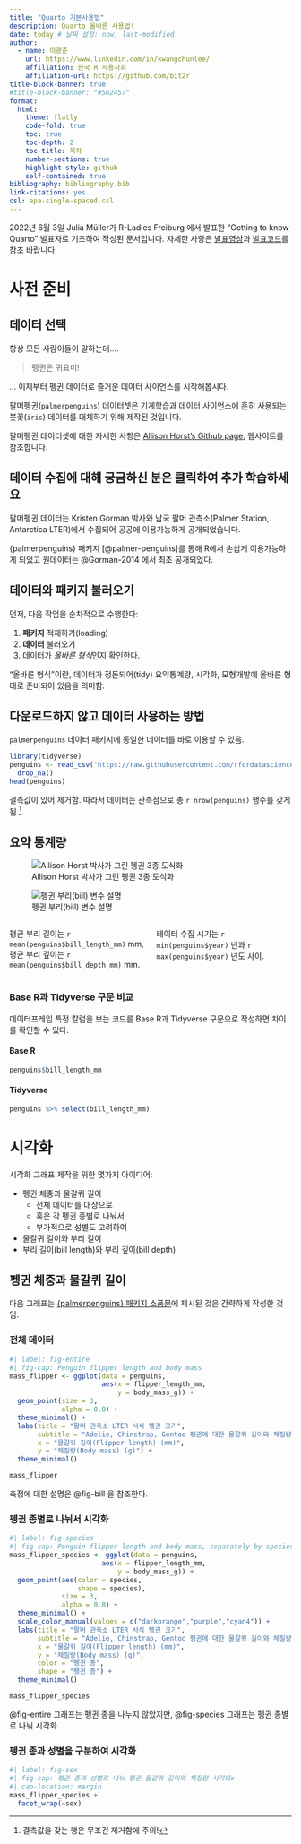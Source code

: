 ```yaml
---
title: "Quarto 기본사용법"
description: Quarto 올바른 사용법!
date: today # 날짜 설정: now, last-modified
author:
  - name: 이광춘
    url: https://www.linkedin.com/in/kwangchunlee/
    affiliation: 한국 R 사용자회
    affiliation-url: https://github.com/bit2r
title-block-banner: true
#title-block-banner: "#562457"
format:
  html:
    theme: flatly
    code-fold: true
    toc: true
    toc-depth: 2
    toc-title: 목차
    number-sections: true
    highlight-style: github    
    self-contained: true
bibliography: bibliography.bib
link-citations: yes
csl: apa-single-spaced.csl
---
```


:::{.callout-warning}

2022년 6월 3일 Julia Müller가 R-Ladies Freiburg 에서 발표한 "Getting to know Quarto" 발표자료 기초하여 작성된 문서입니다. 자세한 사항은 [발표영상](https://www.youtube.com/watch?v=shVSmYna3GM&t=5s)과 [발표코드](https://github.com/rladies/meetup-presentations_freiburg/tree/master/2022-06-02_Quarto)를 참조 바랍니다.
:::


# 사전 준비

## 데이터 선택

항상 모든 사람이들이 말하는데....

> 펭귄은 귀요미!

... 이제부터 펭귄 데이터로 즐거운 데이터 사이언스를 시작해봅시다.

:::{.callout-note}
팔머펭귄(`palmerpenguins`) 데이터셋은 기계학습과 데이터 사이언스에 흔히 사용되는 붓꽃(`iris`) 데이터를 대체하기 위해 제작된 것입니다.
:::

팔머펭귄 데이터셋에 대한 자세한 사항은 [Allison Horst's Github page.](https://allisonhorst.github.io/palmerpenguins/) 웹사이트를 참조합니다.


:::{.callout-caution collapse="true"}
## 데이터 수집에 대해 궁금하신 분은 클릭하여 추가 학습하세요
팔머펭귄 데이터는 Kristen Gorman 박사와 남국 팔머 관측소(Palmer Station, Antarctica LTER)에서 수집되어 공공에 이용가능하게 공개되었습니다.
:::

{palmerpenguins} 패키지 [@palmer-penguins]를 통해 R에서 손쉽게 이용가능하게 
되었고 원데이터는 @Gorman-2014 에서 최초 공개되었다.


## 데이터와 패키지 불러오기

먼저, 다음 작업을 순차적으로 수행한다:

1. **패키지** 적재하기(loading)
2. **데이터** 불러오기
3. 데이터가 *올바른 형식*인지 확인한다.

["올바른 형식"이란, 데이터가 정돈되어(tidy) 요약통계량, 시각화, 모형개발에 올바른 형태로 준비되어 있음을 의미함.]{.aside}

:::{.callout-tip}
## 다운로드하지 않고 데이터 사용하는 방법
`palmerpenguins` 데이터 패키지에 동일한 데이터를 바로 이용할 수 있음.
:::

```r
library(tidyverse)
penguins <- read_csv('https://raw.githubusercontent.com/rfordatascience/tidytuesday/master/data/2020/2020-07-28/penguins.csv') %>% 
  drop_na()
head(penguins)
```

결측값이 있어 제거함. 따라서 데이터는 관측점으로 총 `r nrow(penguins)` 행수를 갖게 됨  [^1].


## 요약 통계량

::: {layout-ncol=2}
![Allison Horst 박사가 그린 펭귄 3종 도식화](fig/penguin_species.png){#fig-penguins}

![펭귄 부리(bill) 변수 설명](fig/culmen_depth.png){#fig-bill}
:::


:::: {.columns}

::: {.column width="50%"}
평균 부리 길이는 `r mean(penguins$bill_length_mm)` mm,
평균 부리 깊이는 `r mean(penguins$bill_depth_mm)` mm.
:::

::: {.column width="50%"}
테이터 수집 시기는 `r min(penguins$year)` 년과 `r max(penguins$year)` 년도 사이.
:::

::::


### Base R과 Tidyverse 구문 비교

데이터프레임 특정 칼럼을 보는 코드를  Base R과 Tidyverse 구문으로 작성하면 차이를 
확인할 수 있다.

::: {.panel-tabset}
#### Base R
``` .r
penguins$bill_length_mm
```

#### Tidyverse
``` .r
penguins %>% select(bill_length_mm)
```

:::


# 시각화

시각화 그래프 제작을 위한 몇가지 아이디어:

* 펭귄 체중과 물갈퀴 길이
    + 전체 데이터를 대상으로
    + 혹은 각 펭귄 종별로 나눠서
    + 부가적으로 성별도 고려하여
* 물칼퀴 길이와 부리 길이
* 부리 길이(bill length)와 부리 깊이(bill depth)

## 펭귄 체중과 물갈퀴 길이

다음 그래프는 [{palmerpenguins} 패키지 소품문](https://allisonhorst.github.io/palmerpenguins/articles/examples.html)에
제시된 것은 간략하게 작성한 것임.


### 전체 데이터

```r
#| label: fig-entire
#| fig-cap: Penguin flipper length and body mass
mass_flipper <- ggplot(data = penguins,
                       aes(x = flipper_length_mm,
                           y = body_mass_g)) +
  geom_point(size = 3,
             alpha = 0.8) +
  theme_minimal() +
  labs(title = "팔머 관측소 LTER 서식 펭귄 크기",
       subtitle = "Adelie, Chinstrap, Gentoo 펭귄에 대한 물갈퀴 길이와 체질량",
       x = "물갈퀴 길이(Flipper length) (mm)",
       y = "체질량(Body mass) (g)") +
  theme_minimal()

mass_flipper
```

측정에 대한 설명은 @fig-bill 을 참조한다.

### 펭귄 종별로 나눠서 시각화

```r
#| label: fig-species
#| fig-cap: Penguin flipper length and body mass, separately by species
mass_flipper_species <- ggplot(data = penguins,
                       aes(x = flipper_length_mm,
                           y = body_mass_g)) +
  geom_point(aes(color = species,
                 shape = species),
             size = 3,
             alpha = 0.8) +
  theme_minimal() +
  scale_color_manual(values = c("darkorange","purple","cyan4")) +
  labs(title = "팔머 관측소 LTER 서식 펭귄 크기",
       subtitle = "Adelie, Chinstrap, Gentoo 펭귄에 대한 물갈퀴 길이와 체질량",
       x = "물갈퀴 길이(Flipper length) (mm)",
       y = "체질량(Body mass) (g)",
       color = "펭귄 종",
       shape = "펭귄 종") +
  theme_minimal()

mass_flipper_species
```

@fig-entire 그래프는 펭귄 종을 나누지 않았지만, 
@fig-species 그래프는 펭귄 종별로 나눠 시각화.

### 펭귄 종과 성별을 구분하여 시각화

```r
#| label: fig-sex
#| fig-cap: 펭귄 종과 성별로 나눠 펭귄 물갈퀴 길이와 체질량 시각화x
#| cap-location: margin
mass_flipper_species +
  facet_wrap(~sex)
```

[^1]: 결측값을 갖는 행은 무조건 제거함에 주의!




